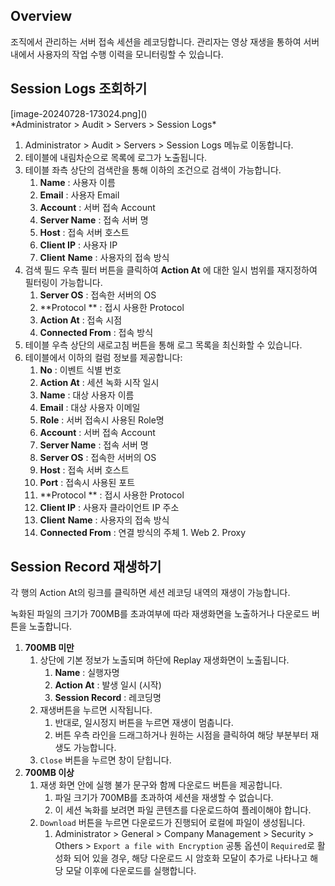 ## Overview

조직에서 관리하는 서버 접속 세션을 레코딩합니다. 관리자는 영상 재생을 통하여 서버내에서 사용자의 작업 수행 이력을 모니터링할 수 있습니다.

## Session Logs 조회하기

<p align="center">
<div>[image-20240728-173024.png]()</div>
*Administrator &gt; Audit &gt; Servers &gt; Session Logs*
</p>

1. Administrator &gt; Audit &gt; Servers &gt; Session Logs 메뉴로 이동합니다.
2. 테이블에 내림차순으로 목록에 로그가 노출됩니다.
3. 테이블 좌측 상단의 검색란을 통해 이하의 조건으로 검색이 가능합니다.
    1.  **Name**  : 사용자 이름
    2.  **Email**  : 사용자 Email
    3.  **Account**  : 서버 접속 Account
    4.  **Server Name**  : 접속 서버 명
    5.  **Host**  : 접속 서버 호스트
    6.  **Client IP**  : 사용자 IP
    7.  **Client**   **Name**  : 사용자의 접속 방식
4. 검색 필드 우측 필터 버튼을 클릭하여  **Action At** 에 대한 일시 범위를 재지정하여 필터링이 가능합니다.
    1.  **Server OS**  : 접속한 서버의 OS
    2.  **Protocol ** : 접시 사용한 Protocol
    3.  **Action At**  : 접속 시점
    4.  **Connected From**  : 접속 방식
5. 테이블 우측 상단의 새로고침 버튼을 통해 로그 목록을 최신화할 수 있습니다.
6. 테이블에서 이하의 컬럼 정보를 제공합니다:
    1.  **No**  : 이벤트 식별 번호
    2.  **Action At**  : 세션 녹화 시작 일시
    3.  **Name**  : 대상 사용자 이름
    4.  **Email**  : 대상 사용자 이메일
    5.  **Role**  : 서버 접속시 사용된 Role명
    6.  **Account**  : 서버 접속 Account
    7.  **Server Name**  : 접속 서버 명
    8.  **Server OS**  : 접속한 서버의 OS
    9.  **Host**  : 접속 서버 호스트
    10.  **Port**  : 접속시 사용된 포트
    11.  **Protocol ** : 접시 사용한 Protocol
    12.  **Client IP**  : 사용자 클라이언트 IP 주소
    13.  **Client**   **Name**  : 사용자의 접속 방식
    14.  **Connected From**  : 연결 방식의 주체
        1. Web
        2. Proxy

## Session Record 재생하기

각 행의 Action At의 링크를 클릭하면 세션 레코딩 내역의 재생이 가능합니다.

녹화된 파일의 크기가 700MB를 초과여부에 따라 재생화면을 노출하거나 다운로드 버튼을 노출합니다.

1.  **700MB 미만** 
    1. 상단에 기본 정보가 노출되며 하단에 Replay 재생화면이 노출됩니다.
        1.  **Name** : 실행자명
        2.  **Action At** : 발생 일시 (시작)
        3.  **Session Record** : 레코딩명
    2. 재생버튼을 누르면 시작됩니다.
        1. 반대로, 일시정지 버튼을 누르면 재생이 멈춥니다.
        2. 버튼 우측 라인을 드래그하거나 원하는 시점을 클릭하여 해당 부분부터 재생도 가능합니다.
    3. `Close` 버튼을 누르면 창이 닫힙니다.
2.  **700MB 이상** 
    1. 재생 화면 안에 실행 불가 문구와 함께 다운로드 버튼을 제공합니다.
        1. 파일 크기가 700MB를 초과하여 세션을 재생할 수 없습니다.
        2. 이 세션 녹화를 보려면 파일 콘텐츠를 다운로드하여 플레이해야 합니다.
    2. `Download` 버튼을 누르면 다운로드가 진행되어 로컬에 파일이 생성됩니다.
        1. Administrator &gt; General &gt; Company Management &gt; Security &gt; Others &gt; `Export a file with Encryption` 공통 옵션이 `Required`로 활성화 되어 있을 경우, 해당 다운로드 시 암호화 모달이 추가로 나타나고 해당 모달 이후에 다운로드를 실행합니다.
